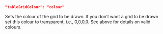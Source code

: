 ```json
"tableGridColour": "colour"
```
Sets the colour of the grid to be drawn. If you don't want a grid to be drawn set this colour to transparent, i.e., 0,0,0,0. See above for details on valid colours.
